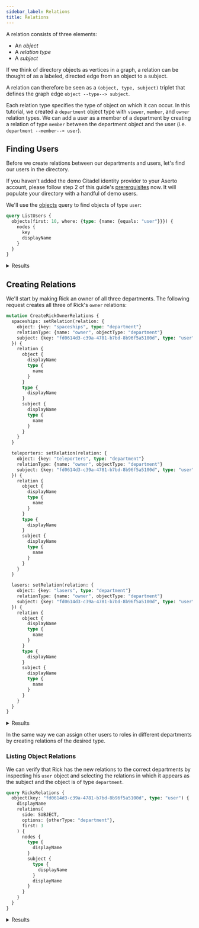 ```yaml
---
sidebar_label: Relations
title: Relations
---
```


A relation consists of three elements:

* An _object_
* A _relation type_
* A _subject_

If we think of directory objects as vertices in a graph, a relation can be thought of as a labeled, directed edge
from an object to a subject.

A relation can therefore be seen as a `(object, type, subject)` triplet that defines the graph edge
`object --type--> subject`.

Each relation type specifies the type of object on which it can occur. In this tutorial, we created a `department`
object type with `viewer`, `member`, and `owner` relation types. We can add a user as a member of a department by
creating a relation of type `member` between the department object and the user (i.e. `department --member--> user`).


## Finding Users

Before we create relations between our departments and users, let's find our users in the directory.

If you haven't added the demo Citadel identity provider to your Aserto account, please follow step 2 of this guide's
[prererquisites](scenario#prerequisites) now. It will populate your directory with a handful of demo users.

We'll use the [objects](/docs/directory-api-reference/schema/objects/queries/objects) query to find objects of type `user`:

```graphql title="Query"
query ListUsers {
  objects(first: 10, where: {type: {name: {equals: "user"}}}) {
    nodes {
      key
      displayName
    }
  }
}
```

<details>
  <summary>Results</summary>
  <div><span/>

```graphql
{
  "data": {
    "objects": {
      "nodes": [
        {
          "key": "fd0614d3-c39a-4781-b7bd-8b96f5a5100d",
          "displayName": "Rick Sanchez"
        },
        {
          "key": "fd1614d3-c39a-4781-b7bd-8b96f5a5100d",
          "displayName": "Morty Smith"
        },
        {
          "key": "fd2614d3-c39a-4781-b7bd-8b96f5a5100d",
          "displayName": "Summer Smith"
        },
        {
          "key": "fd3614d3-c39a-4781-b7bd-8b96f5a5100d",
          "displayName": "Beth Smith"
        },
        {
          "key": "fd4614d3-c39a-4781-b7bd-8b96f5a5100d",
          "displayName": "Jerry Smith"
        }
      ]
    }
  }
}
```
 </div>
</details>

## Creating Relations

We'll start by making Rick an owner of all three departments.
The following request creates all three of Rick's `owner` relations:

```graphql title="Query"
mutation CreateRickOwnerRelations {
  spaceships: setRelation(relation: {
    object: {key: "spaceships", type: "department"}
    relationType: {name: "owner", objectType: "department"}
    subject: {key: "fd0614d3-c39a-4781-b7bd-8b96f5a5100d", type: "user"}
  }) {
    relation {
      object {
        displayName
        type {
          name
        }
      }
      type {
        displayName
      }
      subject {
        displayName
        type {
          name
        }
      }
    }
  }

  teleporters: setRelation(relation: {
    object: {key: "teleporters", type: "department"}
    relationType: {name: "owner", objectType: "department"}
    subject: {key: "fd0614d3-c39a-4781-b7bd-8b96f5a5100d", type: "user"}
  }) {
    relation {
      object {
        displayName
        type {
          name
        }
      }
      type {
        displayName
      }
      subject {
        displayName
        type {
          name
        }
      }
    }
  }

  lasers: setRelation(relation: {
    object: {key: "lasers", type: "department"}
    relationType: {name: "owner", objectType: "department"}
    subject: {key: "fd0614d3-c39a-4781-b7bd-8b96f5a5100d", type: "user"}
  }) {
    relation {
      object {
        displayName
        type {
          name
        }
      }
      type {
        displayName
      }
      subject {
        displayName
        type {
          name
        }
      }
    }
  }
}
```

<details>
  <summary>Results</summary>
  <div><span/>

```json
{
  "data": {
    "spaceships": {
      "relation": {
        "object": {
          "displayName": "Spaceships",
          "type": {
            "name": "department"
          }
        },
        "type": {
          "displayName": "department:owner"
        },
        "subject": {
          "displayName": "Rick Sanchez",
          "type": {
            "name": "user"
          }
        }
      }
    },
    "teleporters": {
      "relation": {
        "object": {
          "displayName": "Teleporters",
          "type": {
            "name": "department"
          }
        },
        "type": {
          "displayName": "department:owner"
        },
        "subject": {
          "displayName": "Rick Sanchez",
          "type": {
            "name": "user"
          }
        }
      }
    },
    "lasers": {
      "relation": {
        "object": {
          "displayName": "Lasers",
          "type": {
            "name": "department"
          }
        },
        "type": {
          "displayName": "department:owner"
        },
        "subject": {
          "displayName": "Rick Sanchez",
          "type": {
            "name": "user"
          }
        }
      }
    }
  }
}
```
 </div>
</details>

In the same way we can assign other users to roles in different departments by creating relations of the desired type.

### Listing Object Relations

We can verify that Rick has the new relations to the correct departments by inspecting his `user` object and selecting
the relations in which it appears as the subject and the object is of type `department`.

```graphql title="Query"
query RicksRelations {
  object(key: "fd0614d3-c39a-4781-b7bd-8b96f5a5100d", type: "user") {
    displayName
    relations(
      side: SUBJECT,
      options: {otherType: "department"},
      first: 3
    ) {
      nodes {
        type {
          displayName
        }
        subject {
          type {
            displayName
          }
          displayName
        }
      }
    }
  }
}
```

<details>
  <summary>Results</summary>
  <div><span/>

```json
{
  "data": {
    "object": {
      "displayName": "Rick Sanchez",
      "relations": {
        "nodes": [
          {
            "type": {
              "displayName": "department:owner"
            },
            "subject": {
              "type": {
                "displayName": "Department"
              },
              "displayName": "Teleporters"
            }
          },
          {
            "type": {
              "displayName": "department:owner"
            },
            "subject": {
              "type": {
                "displayName": "Department"
              },
              "displayName": "Lasers"
            }
          },
          {
            "type": {
              "displayName": "department:owner"
            },
            "subject": {
              "type": {
                "displayName": "Department"
              },
              "displayName": "Spaceships"
            }
          }
        ]
      }
    }
  }
}
```
 </div>
</details>
